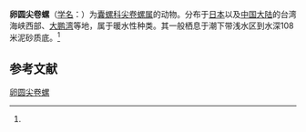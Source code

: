 {{Speciesbox
| name = 卵圆尖卷螺
| status = 
| status_system = 
| image = 
| genus = Rhizorus
| species = ovulinus
| authority = (A. Adams, 1862)<ref name='id10571'>{{cite web| url =http://www.bioinfo.cn/db05/BjdwSpecies.php?action=view&id=10571| title =卵圆尖卷螺| work =《中国动物物种编目数据库》| publisher =中国科学院微生物研究所| author =中国科学院动物研究所| accessdate =2009-04-28| deadurl =yes| archiveurl =https://web.archive.org/web/20160305034941/http://www.bioinfo.cn/db05/BjdwSpecies.php?action=view&id=10571| archivedate =2016-03-05}}</ref>
}}

'''卵圆尖卷螺'''（[[学名|学名]]：{{lang|la|''Rhizorus ovulinus''}}）为[[囊螺科|囊螺科]][[尖卷螺属|尖卷螺属]]的动物。分布于[[日本|日本]]以及[[中国大陆|中国大陆]]的台湾海峡西部、[[大鹏湾|大鹏湾]]等地，属于暖水性种类。其一般栖息于潮下带浅水区到水深108米泥砂质底。<ref name='id10571'/>

== 参考文献 ==
{{reflist}}

{{Wikispecies|Rhizorus ovulinus}}
{{Taxonbar|from=Q10910630}}

[[Category:尖卷螺属|卵圆尖卷螺]]


{{软体动物小作品}}